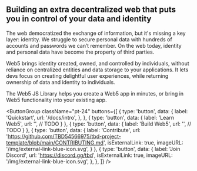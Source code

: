 
## Building an extra decentralized web that puts you in control of your data and identity

The web democratized the exchange of information, but it's missing a key layer: identity. We struggle to secure personal data with hundreds of accounts and passwords we can’t remember. On the web today, identity and personal data have become the property of third parties.

Web5 brings <TooltipWrapper trigger="decentralized identity">identity created, owned, and controlled by individuals, without reliance on centralized entities</TooltipWrapper> and data storage to your applications. It lets devs focus on creating delightful user experiences, while returning ownership of data and identity to individuals.

The Web5 JS Library helps you create a Web5 app in minutes, or bring in Web5 functionality into your existing app.

<ButtonGroup
  className="pt-24"
  buttons={[
    {
      type: 'button',
      data: {
        label: 'Quickstart',
        url: '/docs/intro',
      },
    },
    {
      type: 'button',
      data: {
        label: 'Learn Web5',
        url: '', // TODO
      }
    },
    {
      type: 'button',
      data: {
        label: 'Build Web5',
        url: '', // TODO
      }
    },
    {
      type: 'button',
      data: {
        label: 'Contribute',
        url: 'https://github.com/TBD54566975/tbd-project-template/blob/main/CONTRIBUTING.md',
        isExternalLink: true,
        imageURL: '/img/external-link-blue-icon.svg',
      }
    },
    {
      type: 'button',
      data: {
        label: 'Join Discord',
        url: 'https://discord.gg/tbd',
        isExternalLink: true,
        imageURL: '/img/external-link-blue-icon.svg',
      },
    },
  ]}
/>
